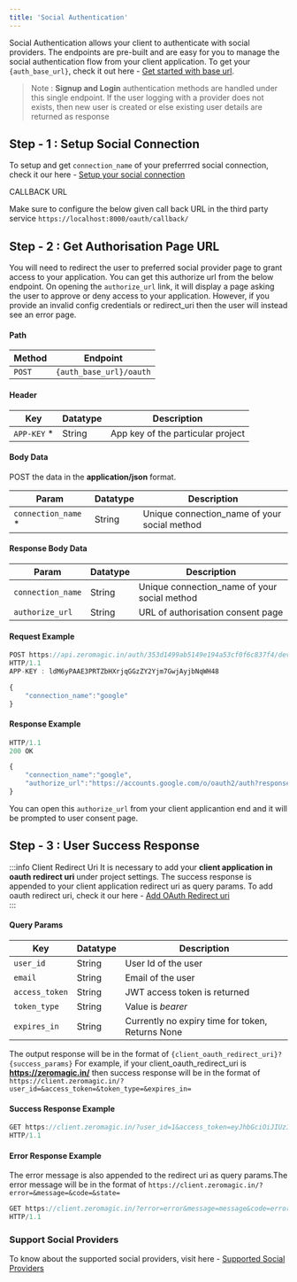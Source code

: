 ```yaml
--- 
title: 'Social Authentication' 
---
```


Social Authentication allows your client to authenticate with social providers. The endpoints are pre-built and are easy for you to manage the social authentication flow from your client application. To get your `{auth_base_url}`, check it out here - [Get started with base url](/authentication/api/generalinfo#get-started-with-base-url).

> Note : **Signup and Login** authentication methods are handled under this single endpoint. If the user logging with a provider does not exists, then new user is created or else existing user details are returned as response

## Step - 1 : Setup Social Connection
To setup and get `connection_name` of your preferrred social connection, check it our here - [Setup your social connection](/authentication/quickstart/methods/social) 

<Note> 
CALLBACK URL

Make sure to configure the below given call back URL in the third party service `https://localhost:8000/oauth/callback/`
</Note>

## Step - 2 : Get Authorisation Page URL
You will need to redirect the user to preferred social provider page to grant access to your application. You can get this authorize url from the below endpoint. On opening the `authorize_url` link, it will display a page asking the user to approve or deny access to your application. However, if you provide an invalid config credentials or redirect_uri then the user will instead see an error page.

#### Path
| Method | Endpoint |
|---------|-------|
|`POST` | `{auth_base_url}/oauth`|

#### Header
| Key | Datatype | Description|
|-------|-------|----------|
| `APP-KEY` * | String | App key of the particular project |


#### Body Data
POST the data in the **application/json** format.

| Param | Datatype | Description|
|-------|-------|----------|
| `connection_name` * | String | Unique connection_name of your social method |


#### Response Body Data

| Param | Datatype | Description|
|-------|-------|----------|
| `connection_name` | String | Unique connection_name of your social method |
| `authorize_url`   | String | URL of authorisation consent page |

#### Request Example

```jsx
POST https://api.zeromagic.in/auth/353d1499ab5149e194a53cf0f6c837f4/development/oauth 
HTTP/1.1
APP-KEY : ldM6yPAAE3PRTZbHXrjqGGzZY2Yjm7GwjAyjbNqWH48

{
    "connection_name":"google"
}
```

#### Response Example

```jsx
HTTP/1.1 
200 OK

{
    "connection_name":"google",
    "authorize_url":"https://accounts.google.com/o/oauth2/auth?response_type=code&client_id=697287702987-gkvha4hnaucu0bks7p92b3.apps.googleusercontent.com&redirect_uri=http%3A//localhost%3A8000/api/oauth/callback&scope=https://www.googleapis.com/auth/userinfo.email&state=gAAAAABmITpQ_yFqTdppecJMBvXYFwa6lbJyF-DbxIfQ2LbvkEvErkFYQhrrqb_ABxWCXL75VcFGBf2cx010roKZ0VSFj8JHg-X6sieSSguLIoJfHF3l0t1QfA8F57wg4jmjZZEeQ=="
}
```

You can open this `authorize_url` from your client applicantion end and it will be prompted to user consent page.

## Step - 3 : User Success Response

:::info Client Redirect Uri
It is necessary to add your **client application in oauth redirect uri** under project settings. The success response is appended to your client application redirect uri as query params. To add oauth redirect uri, check it our here - [Add OAuth Redirect uri](/authentication/quickstart/methods/social)  
:::

#### Query Params
| Key | Datatype | Description|
|-------|-------|----------|
| `user_id` | String | User Id of the user |
| `email` | String | Email of the user |
| `access_token` | String | JWT access token is returned |
| `token_type` | String | Value is *bearer* |
| `expires_in` | String | Currently no expiry time for token, Returns None |

The output response will be in the format of `{client_oauth_redirect_uri}?{success_params}`
For example, if your client_oauth_redirect_uri is **https://zeromagic.in/** then success response will be in the format of `https://client.zeromagic.in/?user_id=&access_token=&token_type=&expires_in=`


#### Success Response Example

```jsx
GET https://client.zeromagic.in/?user_id=1&access_token=eyJhbGciOiJIUzI1NiIsInR5cCI6IkpXVCJ9.eyJpZCI6MTIzNDU2Nzg5LCJuYW1lIjoiSm9zZXBoIn0.OpOSSw7e485LOP5PrzScxHb7SR6sAOMRckfFwi4rp7o&token_type=bearer&expires_in=null
HTTP/1.1 
```

#### Error Response Example

The error message is also appended to the redirect uri as query params.The error message will be in the format of `https://client.zeromagic.in/?error=&message=&code=&state=`

```jsx
GET https://client.zeromagic.in/?error=error&message=message&code=error_code&state=gAAAAABmIWikfuZW6M2N5P6aGiL7wZOp1D_wCC2aIP4nlqFmVjS7KhHByd5zJjK_BpFeAc8yj24CDDmCtgC4MV1bATWEKzmkLw%3D%3D
HTTP/1.1 
```

### Support Social Providers 

To know about the supported social providers, visit here - [Supported Social Providers](/authentication/quickstart/methods/social#supported-social-providers)
